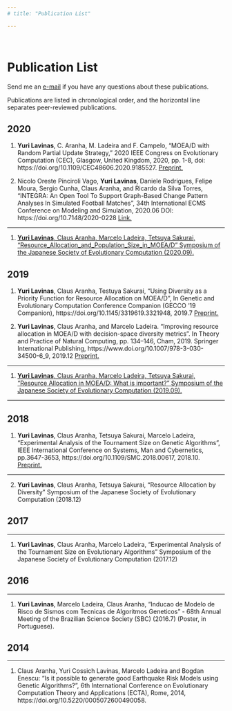 ```yaml
---
# title: "Publication List"

---
```


<br>

# Publication List {.tabset .tabset-pills}

Send me an [e-mail](mailto:lavinas.yuri.xp@alumni.tsukuba.ac.jp) if you have any questions about these publications.



Publications are listed in chronological order, and the horizontal line separates peer-reviewed publications.

## 2020 
1. **Yuri Lavinas**, C. Aranha, M. Ladeira and F. Campelo, "MOEA/D with Random Partial Update Strategy," 2020 IEEE Congress on Evolutionary Computation (CEC), Glasgow, United Kingdom, 2020, pp. 1-8, doi: https://doi.org/10.1109/CEC48606.2020.9185527. [Preprint.](https://arxiv.org/abs/2001.06980)

2. Nicolo Oreste Pinciroli Vago, **Yuri Lavinas**, Daniele Rodrigues, Felipe Moura, Sergio Cunha, Claus Aranha, and Ricardo da Silva Torres, "INTEGRA: An Open Tool To Support Graph-Based Change Pattern Analyses In Simulated Football Matches", 34th International ECMS Conference on Modeling and Simulation, 2020.06 DOI: https://doi.org/10.7148/2020-0228 [Link.](http://www.scs-europe.net/dlib/2020/ecms2020acceptedpapers/0228_ocms_ecms2020_0051.pdf)

-----

1. [**Yuri Lavinas**, Claus Aranha, Marcelo Ladeira, Tetsuya Sakurai, "Resource_Allocation_and_Population_Size_in_MOEA/D" Symposium of the Japanese Society of Evolutionary Computation (2020.09).](papers/Resource_Allocation_and_Population_Size_in_MOEA/D.pdf)


## 2019
1. **Yuri Lavinas**, Claus Aranha, Testuya Sakurai, "Using Diversity as a Priority Function for Resource Allocation on MOEA/D", In Genetic and Evolutionary Computation Conference Companion (GECCO '19 Companion), https://doi.org/10.1145/3319619.3321948, 2019.7 [Preprint.](https://dl.acm.org/doi/pdf/10.1145/3319619.3321948)

2. **Yuri Lavinas**, Claus Aranha, and Marcelo Ladeira. "Improving resource allocation in MOEA/D with decision-space diversity metrics". In Theory and Practice of Natural Computing, pp. 134–146, Cham, 2019. Springer International Publishing, https://www.doi.org/10.1007/978-3-030-34500-6_9, 2019.12 [Preprint.](https://link.springer.com/chapter/10.1007%2F978-3-030-34500-6_9)

-----

1. [**Yuri Lavinas**, Claus Aranha, Marcelo Ladeira, Tetsuya Sakurai, "Resource Allocation in MOEA/D: What is important?" Symposium of the Japanese Society of Evolutionary Computation (2019.09).](papers/what_is_important_in_ResourceAllocation.pdf)


-----

## 2018

1. **Yuri Lavinas**, Claus Aranha, Tetsuya Sakurai, Marcelo Ladeira, "Experimental Analysis of the Tournament Size on Genetic Algorithms", IEEE International Conference on Systems, Man and Cybernetics, pp.3647-3653, https://doi.org/10.1109/SMC.2018.00617, 2018.10. [Preprint.](https://www.researchgate.net/publication/330478320_Experimental_Analysis_of_the_Tournament_Size_on_Genetic_Algorithms)

-----

2. **Yuri Lavinas**, Claus Aranha, Tetsuya Sakurai, "Resource Allocation by Diversity" Symposium of the Japanese Society of Evolutionary Computation (2018.12)


## 2017

-----

1. **Yuri Lavinas**, Claus Aranha, Marcelo Ladeira, "Experimental Analysis of the Tournament Size on Evolutionary Algorithms" Symposium of the Japanese Society of Evolutionary Computation (2017.12) 

## 2016

-----

1. **Yuri Lavinas**, Marcelo Ladeira, Claus Aranha, "Inducao de Modelo de Risco de Sismos com Tecnicas de Algoritmos Geneticos" - 68th Annual Meeting of the Brazilian Science Society (SBC) (2016.7) (Poster, in Portuguese).

## 2014

-----

1. Claus Aranha, Yuri Cossich Lavinas, Marcelo Ladeira and Bogdan Enescu: "Is it possible to generate good Earthquake Risk Models using Genetic Algorithms?", 6th International Conference on Evolutionary Computation Theory and Applications (ECTA), Rome,  2014, https://doi.org/10.5220/0005072600490058.
